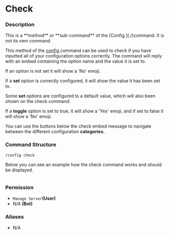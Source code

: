 # Check

### Description

<Callout type="warning">
This is a **method** or **sub-command** of the [Config ](./)command. It is not its own command.
</Callout>

This method of the [config ](./)command can be used to check if you have inputted all of your configuration options correctly. The command will reply with an embed containing the option name and the value it is set to.

If an option is not set it will show a 'No' emoji.

If a **set** option is correctly configured, it will show the value it has been set to.

Some **set** options are configured to a default value, which will also been shown on the check command.

If a **toggle** option is set to true, it will show a 'Yes' emoji, and if set to false it will show a 'No' emoji.

You can use the buttons below the check embed message to navigate between the different configuration **categories.**&#x20;

### Command Structure

```
/config check
```

Below you can see an example how the check command works and should be displayed.

<figure><img src="https://i.imgur.com/yfDueE7.png" alt=""><figcaption></figcaption></figure>

### **Permission**

* `Manage Server`**(User)**
* N/A **(Bot)**

### Aliases

* N/A

